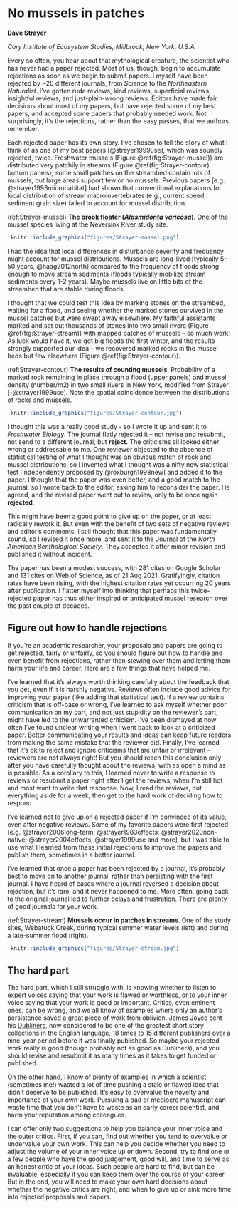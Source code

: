 # No mussels in patches {#Strayer}

**Dave Strayer**

*Cary Institute of Ecosystem Studies, Millbrook, New York, U.S.A.*

Every so often, you hear about that mythological creature, the scientist who has never had a paper rejected. Most of us, though, begin to accumulate rejections as soon as we begin to submit papers. I myself have been rejected by \~20 different journals, from *Science* to the *Northeastern Naturalist*. I've gotten rude reviews, kind reviews, superficial reviews, insightful reviews, and just-plain-wrong reviews. Editors have made fair decisions about most of my papers, but have rejected some of my best papers, and accepted some papers that probably needed work. Not surprisingly, it's the rejections, rather than the easy passes, that we authors remember.

Each rejected paper has its own story. I've chosen to tell the story of what I think of as one of my best papers [@strayer1999use], which was soundly rejected, twice. Freshwater mussels (Figure \@ref(fig:Strayer-mussel)) are distributed very patchily in streams (Figure \@ref(fig:Strayer-contour) bottom panels); some small patches on the streambed contain lots of mussels, but large areas support few or no mussels. Previous papers [e.g. @strayer1993microhabitat] had shown that conventional explanations for local distribution of stream macroinvertebrates (e.g., current speed, sediment grain size) failed to account for mussel distribution.

(ref:Strayer-mussel) **The brook floater (_Alasmidonta varicosa_)**. One of the mussel species living at the Neversink River study site.

```{r Strayer-mussel, echo=FALSE, out.width = '65%', fig.cap="(ref:Strayer-mussel)"}
 knitr::include_graphics("figures/Strayer-mussel.png")
```


I had the idea that local differences in disturbance severity and frequency might account for mussel distributions. Mussels are long-lived [typically 5-50 years, @haag2012north] compared to the frequency of floods strong enough to move stream sediments (floods typically mobilize stream sediments every 1-2 years). Maybe mussels live on little bits of the streambed that are stable during floods.

I thought that we could test this idea by marking stones on the streambed, waiting for a flood, and seeing whether the marked stones survived in the mussel patches but were swept away elsewhere. My faithful assistants marked and set out thousands of stones into two small rivers (Figure \@ref(fig:Strayer-stream)) with mapped patches of mussels -- so much work! As luck would have it, we got big floods the first winter, and the results strongly supported our idea -- we recovered marked rocks in the mussel beds but few elsewhere (Figure \@ref(fig:Strayer-contour)).


(ref:Strayer-contour) **The results of counting mussels**. Probability of a marked rock remaining in place through a flood (upper panels) and mussel density (number/m2) in two small rivers in New York, modified from Strayer [-@strayer1999use]. Note the spatial coincidence between the distributions of rocks and mussels.

```{r Strayer-contour, echo=FALSE, out.width = '85%', fig.cap="(ref:Strayer-contour)"}
 knitr::include_graphics("figures/Strayer-contour.jpg")
```


I thought this was a really good study - so I wrote it up and sent it to *Freshwater Biology*. The journal flatly rejected it -- not revise and resubmit, not send to a different journal, but **reject**. The criticisms all looked either wrong or addressable to me. One reviewer objected to the absence of statistical testing of what I thought was an obvious match of rock and mussel distributions, so I invented what I thought was a nifty new statistical test [independently proposed by @roxburgh1998new] and added it to the paper. I thought that the paper was even better, and a good match to the journal, so I wrote back to the editor, asking him to reconsider the paper. He agreed, and the revised paper went out to review, only to be once again **rejected**.


This might have been a good point to give up on the paper, or at least radically rework it. But even with the benefit of two sets of negative reviews and editor's comments, I still thought that this paper was fundamentally sound, so I revised it once more, and sent it to the Journal of the *North American Benthological Society*. They accepted it after minor revision and published it without incident.

The paper has been a modest success, with 281 cites on Google Scholar and 131 cites on Web of Science, as of 21 Aug 2021. Gratifyingly, citation rates have been rising, with the highest citation rates yet occurring 20 years after publication. I flatter myself into thinking that perhaps this twice-rejected paper has thus either inspired or anticipated mussel research over the past couple of decades.

## Figure out how to handle rejections

If you're an academic researcher, your proposals and papers are going to get rejected, fairly or unfairly, so you should figure out how to handle and even benefit from rejections, rather than stewing over them and letting them harm your life and career. Here are a few things that have helped me.

I've learned that it's always worth thinking carefully about the feedback that you get, even if it is harshly negative. Reviews often include good advice for improving your paper (like adding that statistical test). If a review contains criticism that is off-base or wrong, I've learned to ask myself whether poor communication on my part, and not just stupidity on the reviewer's part, might have led to the unwarranted criticism. I've been dismayed at how often I've found unclear writing when I went back to look at a criticized paper. Better communicating your results and ideas can keep future readers from making the same mistake that the reviewer did. Finally, I've learned that it's ok to reject and ignore criticisms that are unfair or irrelevant -- reviewers are not always right! But you should reach this conclusion only after you have carefully thought about the reviews, with as open a mind as is possible. As a corollary to this, I learned never to write a response to reviews or resubmit a paper right after I get the reviews, when I'm still hot and most want to write that response. Now, I read the reviews, put everything aside for a week, then get to the hard work of deciding how to respond.

I've learned not to give up on a rejected paper if I'm convinced of its value, even after negative reviews. Some of my favorite papers were first rejected [e.g. @strayer2006long-term; @strayer1983effects; @strayer2020non-native; @strayer2004effects; @strayer1999use and more], but I was able to use what I learned from these initial rejections to improve the papers and publish them, sometimes in a better journal.

I've learned that once a paper has been rejected by a journal, it's probably best to move on to another journal, rather than persisting with the first journal. I have heard of cases where a journal reversed a decision about rejection, but it's rare, and it never happened to me. More often, going back to the original journal led to further delays and frustration. There are plenty of good journals for your work.



(ref:Strayer-stream) **Mussels occur in patches in streams**. One of the study sites, Webatuck Creek, during typical summer water levels (left) and during a late-summer flood (right).

```{r Strayer-stream, echo=FALSE, out.width = '95%', fig.cap="(ref:Strayer-stream)"}
 knitr::include_graphics("figures/Strayer-stream.jpg")
```


## The hard part

The hard part, which I still struggle with, is knowing whether to listen to expert voices saying that your work is flawed or worthless, or to your inner voice saying that your work is good or important. Critics, even eminent ones, can be wrong, and we all know of examples where only an author's persistence saved a great piece of work from oblivion. James Joyce sent his [Dubliners](https://en.wikipedia.org/wiki/Dubliners), now considered to be one of the greatest short story collections in the English language, 18 times to 15 different publishers over a nine-year period before it was finally published. So maybe your rejected work really is good (though probably not as good as Dubliners), and you should revise and resubmit it as many times as it takes to get funded or published.

On the other hand, I know of plenty of examples in which a scientist (sometimes me!) wasted a lot of time pushing a stale or flawed idea that didn't deserve to be published. It's easy to overvalue the novelty and importance of your own work. Pursuing a bad or mediocre manuscript can waste time that you don't have to waste as an early career scientist, and harm your reputation among colleagues.

I can offer only two suggestions to help you balance your inner voice and the outer critics. First, if you can, find out whether you tend to overvalue or undervalue your own work. This can help you decide whether you need to adjust the volume of your inner voice up or down. Second, try to find one or a few people who have the good judgement, good will, and time to serve as an honest critic of your ideas. Such people are hard to find, but can be invaluable, especially if you can keep them over the course of your career. But in the end, you will need to make your own hard decisions about whether the negative critics are right, and when to give up or sink more time into rejected proposals and papers.

